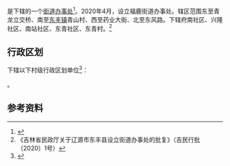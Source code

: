 {{中国乡级行政区|22/04/21/003/000
| 政府驻地 = 南站社区（江城大路678号）
| 总面积 = 6.69平方公里
| 总人口 = 4.2万人
| 总人口年份 = 2020
}}

'''{{PAGENAMEBASE}}'''是{{PRC admin/fullname|22/04/21/003/000|3}}下辖的一个[[街道办事处|街道办事处]]<ref>{{PRC admin/ref sgc|{{PRC admin/parent|22/04/21/003/000}}}}</ref>。2020年4月，设立福鹿街道办事处。辖区范围东至青龙立交桥、南至[[东丰镇|东丰镇]]青山村、西至药业大街、北至东风路。下辖府南社区、兴隆社区、南站社区、东青社区、东青村。<ref>《吉林省民政厅关于辽源市东丰县设立街道办事处的批复》（吉民行批〔2020〕1号）</ref>

== 行政区划 ==
{{PAGENAMEBASE}}下辖以下村级行政区划单位<ref>{{PRC admin/ref sgc|22/04/21/003/000}}</ref>：

{{PRC admin/children|22/04/21/003/000}}。

== 参考资料 ==
{{reflist}}

{{吉林行政区划小作品}}
{{PRC admin/navcat|22/04/21/003/000}}